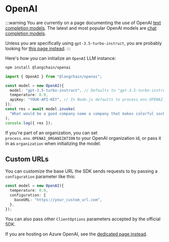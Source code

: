 # OpenAI

:::warning
You are currently on a page documenting the use of OpenAI [text completion models](/docs/concepts/#llms). The latest and most popular OpenAI models are [chat completion models](/docs/concepts/#chat-models).

Unless you are specifically using `gpt-3.5-turbo-instruct`, you are probably looking for [this page instead](/docs/integrations/chat/openai/).
:::

Here's how you can initialize an `OpenAI` LLM instance:


<IntegrationInstallTooltip></IntegrationInstallTooltip>

```bash npm2yarn
npm install @langchain/openai
```


<UnifiedModelParamsTooltip></UnifiedModelParamsTooltip>

```typescript
import { OpenAI } from "@langchain/openai";

const model = new OpenAI({
  model: "gpt-3.5-turbo-instruct", // Defaults to "gpt-3.5-turbo-instruct" if no model provided.
  temperature: 0.9,
  apiKey: "YOUR-API-KEY", // In Node.js defaults to process.env.OPENAI_API_KEY
});
const res = await model.invoke(
  "What would be a good company name a company that makes colorful socks?"
);
console.log({ res });
```

If you're part of an organization, you can set `process.env.OPENAI_ORGANIZATION` to your OpenAI organization id, or pass it in as `organization` when
initializing the model.

## Custom URLs

You can customize the base URL the SDK sends requests to by passing a `configuration` parameter like this:

```typescript
const model = new OpenAI({
  temperature: 0.9,
  configuration: {
    baseURL: "https://your_custom_url.com",
  },
});
```

You can also pass other `ClientOptions` parameters accepted by the official SDK.

If you are hosting on Azure OpenAI, see the [dedicated page instead](/docs/integrations/llms/azure).
